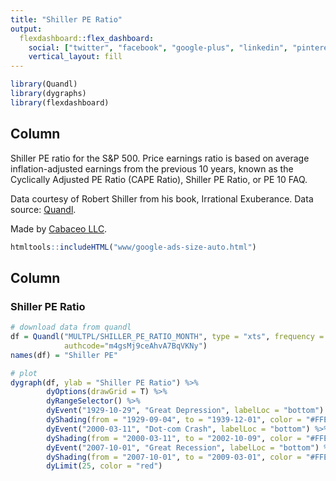 ```yaml
---
title: "Shiller PE Ratio"
output: 
  flexdashboard::flex_dashboard:
    social: ["twitter", "facebook", "google-plus", "linkedin", "pinterest"]
    vertical_layout: fill
---
```


```r
library(Quandl)
library(dygraphs)
library(flexdashboard)
```

Column {.sidebar}
-----------------------------------------------------------------------
Shiller PE ratio for the S&P 500. Price earnings ratio is based on average inflation-adjusted earnings from the previous 10 years, known as the Cyclically Adjusted PE Ratio (CAPE Ratio), Shiller PE Ratio, or PE 10 FAQ. 

Data courtesy of Robert Shiller from his book, Irrational Exuberance. Data source: [Quandl](https://www.quandl.com/data/MULTPL/SHILLER_PE_RATIO_MONTH-Shiller-PE-Ratio-by-Month).

Made by [Cabaceo LLC](https://cabaceo.com).



```r
htmltools::includeHTML("www/google-ads-size-auto.html")
```



Column
-----------------------------------------------------------------------

### Shiller PE Ratio

```r
# download data from quandl
df = Quandl("MULTPL/SHILLER_PE_RATIO_MONTH", type = "xts", frequency = "12",
            authcode="m4gsMj9ceAhvA7BqVKNy")
names(df) = "Shiller PE"

# plot
dygraph(df, ylab = "Shiller PE Ratio") %>% 
        dyOptions(drawGrid = T) %>% 
        dyRangeSelector() %>% 
        dyEvent("1929-10-29", "Great Depression", labelLoc = "bottom") %>% 
        dyShading(from = "1929-09-04", to = "1939-12-01", color = "#FFE6E6") %>% 
        dyEvent("2000-03-11", "Dot-com Crash", labelLoc = "bottom") %>% 
        dyShading(from = "2000-03-11", to = "2002-10-09", color = "#FFE6E6") %>% 
        dyEvent("2007-10-01", "Great Recession", labelLoc = "bottom") %>% 
        dyShading(from = "2007-10-01", to = "2009-03-01", color = "#FFE6E6") %>% 
        dyLimit(25, color = "red")
```

